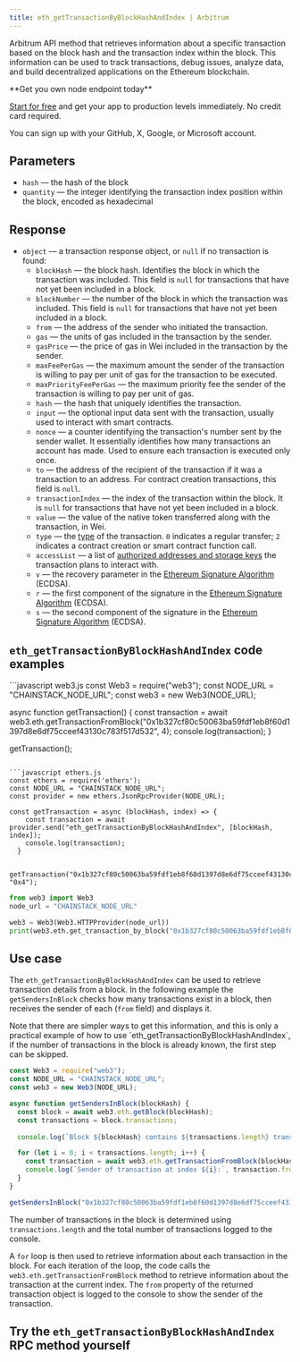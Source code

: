 ---
title: eth_getTransactionByBlockHashAndIndex | Arbitrum
---

Arbitrum API method that retrieves information about a specific transaction based on the block hash and the transaction index within the block. This information can be used to track transactions, debug issues, analyze data, and build decentralized applications on the Ethereum blockchain.

<Check>
**Get you own node endpoint today**

[Start for free](https://console.chainstack.com/) and get your app to production levels immediately. No credit card required.

You can sign up with your GitHub, X, Google, or Microsoft account.
</Check>


## Parameters

* `hash` — the hash of the block
* `quantity` — the integer identifying the transaction index position within the block, encoded as hexadecimal

## Response

* `object` — a transaction response object, or `null` if no transaction is found:
  + `blockHash` — the block hash. Identifies the block in which the transaction was included. This field is `null` for transactions that have not yet been included in a block.
  + `blockNumber` — the number of the block in which the transaction was included. This field is `null` for transactions that have not yet been included in a block.
  + `from` — the address of the sender who initiated the transaction.
  + `gas` — the units of gas included in the transaction by the sender.
  + `gasPrice` — the price of gas in Wei included in the transaction by the sender.
  + `maxFeePerGas` — the maximum amount the sender of the transaction is willing to pay per unit of gas for the transaction to be executed.
  + `maxPriorityFeePerGas` — the maximum priority fee the sender of the transaction is willing to pay per unit of gas.
  + `hash` — the hash that uniquely identifies the transaction.
  + `input` — the optional input data sent with the transaction, usually used to interact with smart contracts.
  + `nonce` — a counter identifying the transaction's number sent by the sender wallet. It essentially identifies how many transactions an account has made. Used to ensure each transaction is executed only once.
  + `to` — the address of the recipient of the transaction if it was a transaction to an address. For contract creation transactions, this field is `null`.
  + `transactionIndex` — the index of the transaction within the block. It is `null` for transactions that have not yet been included in a block.
  + `value` — the value of the native token transferred along with the transaction, in Wei.
  + `type` — the [type](https://ethereum.org/en/developers/docs/transactions/#types-of-transactions) of the transaction. `0` indicates a regular transfer; `2` indicates a contract creation or smart contract function call.
  + `accessList` — a list of [authorized addresses and storage keys](https://eips.ethereum.org/EIPS/eip-2930#:~:text=The%20accessList%20specifies%20a%20list,of%20accessing%20outside%20the%20list.) the transaction plans to interact with.
  + `v` — the recovery parameter in the [Ethereum Signature Algorithm](https://ethereum.org/en/glossary/#ecdsa) (ECDSA).
  + `r` — the first component of the signature in the [Ethereum Signature Algorithm](https://ethereum.org/en/glossary/#ecdsa) (ECDSA).
  + `s` — the second component of the signature in the [Ethereum Signature Algorithm](https://ethereum.org/en/glossary/#ecdsa) (ECDSA).

## `eth_getTransactionByBlockHashAndIndex` code examples

<CodeGroup>
```javascript web3.js
const Web3 = require("web3");
const NODE_URL = "CHAINSTACK_NODE_URL";
const web3 = new Web3(NODE_URL);

async function getTransaction() {
  const transaction = await web3.eth.getTransactionFromBlock("0x1b327cf80c50063ba59fdf1eb8f60d1397d8e6df75cceef43130c783f517d532", 4);
  console.log(transaction);
}

getTransaction();
```

```javascript ethers.js
const ethers = require('ethers');
const NODE_URL = "CHAINSTACK_NODE_URL";
const provider = new ethers.JsonRpcProvider(NODE_URL);

const getTransaction = async (blockHash, index) => {
    const transaction = await provider.send("eth_getTransactionByBlockHashAndIndex", [blockHash, index]);
    console.log(transaction);
  }
  
  getTransaction("0x1b327cf80c50063ba59fdf1eb8f60d1397d8e6df75cceef43130c783f517d532", "0x4");
```

```python web3.py
from web3 import Web3  
node_url = "CHAINSTACK_NODE_URL" 

web3 = Web3(Web3.HTTPProvider(node_url)) 
print(web3.eth.get_transaction_by_block("0x1b327cf80c50063ba59fdf1eb8f60d1397d8e6df75cceef43130c783f517d532", 4))
```
</CodeGroup>


## Use case

The `eth_getTransactionByBlockHashAndIndex` can be used to retrieve transaction details from a block. In the following example the `getSendersInBlock` checks how many transactions exist in a block, then receives the sender of each (`from` field) and displays it.

<Note>
Note that there are simpler ways to get this information, and this is only a practical example of how to use `eth_getTransactionByBlockHashAndIndex`, if the number of transactions in the block is already known, the first step can be skipped.
</Note>

```javascript index.js
const Web3 = require("web3");
const NODE_URL = "CHAINSTACK_NODE_URL";
const web3 = new Web3(NODE_URL);

async function getSendersInBlock(blockHash) {
  const block = await web3.eth.getBlock(blockHash);
  const transactions = block.transactions;
  
  console.log(`Block ${blockHash} contains ${transactions.length} transactions`);

  for (let i = 0; i < transactions.length; i++) {
    const transaction = await web3.eth.getTransactionFromBlock(blockHash, i);
    console.log(`Sender of transaction at index ${i}:`, transaction.from);
  }
}

getSendersInBlock("0x1b327cf80c50063ba59fdf1eb8f60d1397d8e6df75cceef43130c783f517d532");
```


The number of transactions in the block is determined using `transactions.length` and the total number of transactions logged to the console.

A `for` loop is then used to retrieve information about each transaction in the block. For each iteration of the loop, the code calls the `web3.eth.getTransactionFromBlock` method to retrieve information about the transaction at the current index. The `from` property of the returned transaction object is logged to the console to show the sender of the transaction.

## Try the `eth_getTransactionByBlockHashAndIndex` RPC method yourself